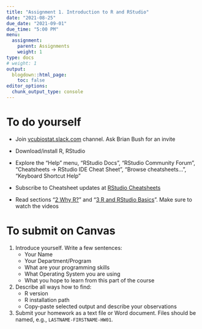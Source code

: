 ```yaml
---
title: "Assignment 1. Introduction to R and RStudio"
date: "2021-08-25"
due_date: "2021-09-01"
due_time: "5:00 PM"
menu:
  assignment:
    parent: Assignments
    weight: 1
type: docs
# weight: 1
output:
  blogdown::html_page:
    toc: false
editor_options: 
  chunk_output_type: console
---
```


# To do yourself

- Join [vcubiostat.slack.com](https://vcubiostat.slack.com/) channel. Ask Brian Bush for an invite

- Download/install R, RStudio

- Explore the "Help" menu, "RStudio Docs", "RStudio Community Forum", "Cheatsheets -> RStudio IDE Cheat Sheet", "Browse cheatsheets...", "Keyboard Shortcut Help"

- Subscribe to Cheatsheet updates at [RStudio Cheatsheets](https://rstudio.com/resources/cheatsheets/)

- Read sections "[2 Why R?](https://ismayc.github.io/rbasics-book/2-whyR.html)" and "[3 R and RStudio Basics](https://ismayc.github.io/rbasics-book/3-rstudiobasics.html)". Make sure to watch the videos


# To submit on Canvas

1) Introduce yourself. Write a few sentences:
    - Your Name
    - Your Department/Program
    - What are your programming skills
    - What Operating System you are using
    - What you hope to learn from this part of the course

2) Describe all ways how to find:
    - R version
    - R installation path
    - Copy-paste selected output and describe your observations

3) Submit your homework as a text file or Word document. Files should be named, e.g., `LASTNAME-FIRSTNAME-HW01`.
